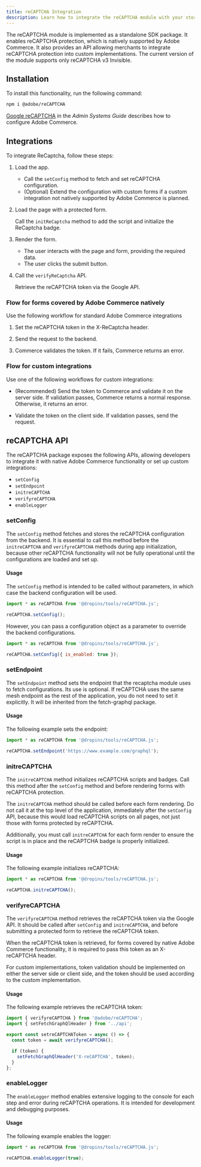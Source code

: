 ```yaml
---
title: reCAPTCHA Integration
description: Learn how to integrate the reCAPTCHA module with your storefront.
---
```



The reCAPTCHA module is implemented as a standalone SDK package. It enables reCAPTCHA protection, which is natively supported by Adobe Commerce. It also provides an API allowing merchants to integrate reCAPTCHA protection into custom implementations. The current version of the module supports only reCAPTCHA v3 Invisible.

## Installation

To install this functionality, run the following command:

```bash
npm i @adobe/reCAPTCHA
```

[Google reCAPTCHA](https://experienceleague.adobe.com/en/docs/commerce-admin/systems/security/captcha/security-google-recaptcha) in the _Admin Systems Guide_ describes how to configure Adobe Commerce.

<Tasks>

## Integrations

To integrate ReCaptcha, follow these steps:

<Steps>

1. Load the app.

   - Call the `setConfig` method to fetch and set reCAPTCHA configuration.
   - (Optional) Extend the configuration with custom forms if a custom integration not natively supported by Adobe Commerce is planned.

1. Load the page with a protected form.

   Call the `initReCaptcha` method to add the script and initialize the ReCaptcha badge.

1. Render the form.

   - The user interacts with the page and form, providing the required data.
   - The user clicks the submit button.

1. Call the `verifyReCaptcha` API.

   Retrieve the reCAPTCHA token via the Google API.

</Steps>

</Tasks>

### Flow for forms covered by Adobe Commerce natively

Use the following workflow for standard Adobe Commerce integrations

<Steps>

1.  Set the reCAPTCHA token in the X-ReCaptcha header.

1.  Send the request to the backend.

1.  Commerce validates the token. If it fails, Commerce returns an error.

</Steps>

### Flow for custom integrations

Use one of the following workflows for custom integrations:

- (Recommended) Send the token to Commerce and validate it on the server side. If validation passes, Commerce returns a normal response. Otherwise, it returns an error.

- Validate the token on the client side. If validation passes, send the request.

## reCAPTCHA API

The reCAPTCHA package exposes the following APIs, allowing developers to integrate it with native Adobe Commerce functionality or set up custom integrations:

- `setConfig`
- `setEndpoint`
- `initreCAPTCHA`
- `verifyreCAPTCHA`
- `enableLogger`

### setConfig

The `setConfig` method fetches and stores the reCAPTCHA configuration from the backend.
It is essential to call this method before the `initreCAPTCHA` and `verifyreCAPTCHA` methods during app initialization, because other reCAPTCHA functionality will not be fully operational until the configurations are loaded and set up.

#### Usage

The `setConfig` method is intended to be called without parameters, in which case the backend configuration will be used.

```javascript
import * as reCAPTCHA from '@dropins/tools/reCAPTCHA.js';

reCAPTCHA.setConfig();
```

However, you can pass a configuration object as a parameter to override the backend configurations.

```javascript
import * as reCAPTCHA from '@dropins/tools/reCAPTCHA.js';

reCAPTCHA.setConfig({ is_enabled: true });
```

### setEndpoint

The `setEndpoint` method sets the endpoint that the recaptcha module uses to fetch configurations. Its use is optional. If reCAPTCHA uses the same mesh endpoint as the rest of the application, you do not need to set it explicitly. It will be inherited from the fetch-graphql package.

#### Usage

The following example sets the endpoint:

```javascript
import * as reCAPTCHA from '@dropins/tools/reCAPTCHA.js';

reCAPTCHA.setEndpoint('https://www.example.com/graphql');
```

### initreCAPTCHA

The `initreCAPTCHA` method initializes reCAPTCHA scripts and badges. Call this method after the `setConfig` method and before rendering forms with reCAPTCHA protection.

The `initreCAPTCHA` method should be called before each form rendering. Do not call it at the top level of the application, immediately after the `setConfig` API, because this would load reCAPTCHA scripts on all pages, not just those with forms protected by reCAPTCHA.

Additionally, you must call `initreCAPTCHA` for each form render to ensure the script is in place and the reCAPTCHA badge is properly initialized.

#### Usage

The following example initializes reCAPTCHA:

```javascript
import * as reCAPTCHA from '@dropins/tools/reCAPTCHA.js';

reCAPTCHA.initreCAPTCHA();
```

### verifyreCAPTCHA

The `verifyreCAPTCHA` method retrieves the reCAPTCHA token via the Google API. It should be called after `setConfig` and `initreCAPTCHA`, and before submitting a protected form to retrieve the reCAPTCHA token.

When the reCAPTCHA token is retrieved, for forms covered by native Adobe Commerce functionality, it is required to pass this token as an X-reCAPTCHA header.

For custom implementations, token validation should be implemented on either the server side or client side, and the token should be used according to the custom implementation.

#### Usage

The following example retrieves the reCAPTCHA token:

```javascript
import { verifyreCAPTCHA } from '@adobe/reCAPTCHA';
import { setFetchGraphQlHeader } from '../api';

export const setreCAPTCHAToken = async () => {
  const token = await verifyreCAPTCHA();

  if (token) {
    setFetchGraphQlHeader('X-reCAPTCHA', token);
  }
};
```

### enableLogger

The `enableLogger` method enables extensive logging to the console for each step and error during reCAPTCHA operations. It is intended for development and debugging purposes.

#### Usage

The following example enables the logger:

```javascript
import * as reCAPTCHA from '@dropins/tools/reCAPTCHA.js';

reCAPTCHA.enableLogger(true);
```
